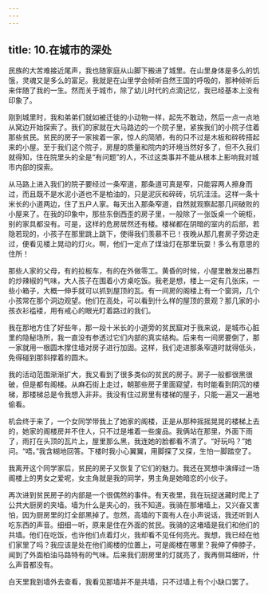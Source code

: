 ```yaml
---
---
---
```

title: 10.在城市的深处
---




民族的大苦难接近尾声，我也随家庭从山脚下搬进了城里。在山里身体是多么的饥饿，灵魂又是多么的富足。我就是在山里学会倾听自然王国的呼吸的，那种倾听后来伴随了我的一生。然而关于城市，除了幼儿时代的点滴记忆，我已经基本上没有印象了。

刚到城里时，我和弟弟们就如被迁徙的小动物一样，起先不敢动，然后一点一点地从窝边开始探索了。我们的家就在大马路边的一个院子里，紧挨我们的小院子住着那些贫民。贫民的房子一家挨着一家，惊人的简陋，有的只不过是木板和碎砖搭起来的小屋。至于我们这个院子，房屋的质量和院内的环境当然好多了，但不久我们就得知，住在院里头的全是“有问题”的人，不过这类事并不能从根本上影响我对城市内部的探索。

从马路上进入我们的院子要经过一条窄道，那条道可真是窄，只能容两人擦身而过，而且既不是水泥小道也不是柏油的，只是泥灰和碎砖，坑坑洼洼。这样一条十米长的小道两边，住了五户人家。每天出入那条窄道，自然就观察起那几间破败的小屋来了。在我的印象中，那些东倒西歪的房子里，一般除了一张饭桌一个碗柜，别的家具都没有。可是，这样的危房居然还有楼。楼梯都在阴暗的室内的后部，若隐若现的，小孩子在那里跳上跳下，使得我们羡慕不已！夜晚从那几套房子旁边走过，便看见楼上晃动的灯火。啊，他们一定点了煤油灯在那里玩耍！多么有意思的住所！

那些人家的父母，有的拉板车，有的在外做零工。黄昏的时候，小屋里散发出暴烈的炒辣椒的气味，大人孩子在围着小方桌吃饭。我老是想，楼上一定有几张床，一些小箱子，大概一伸手就可以抓到屋顶的瓦。有一间房的阁楼上有一个窗洞，几个小孩常在那个洞边观望。他们在高处，可以看到什么样的屋顶的景观？那几家的小孩衣衫褴褛，用有戒心的眼光盯着路过的我们。

我在那地方住了好些年，那一段十米长的小道旁的贫民窟对于我来说，是城市心脏里的隐秘场所，我一直没有参透过它们内部的真实结构。后来有一间房要倒了，那一家就用一根圆木撑住墙对房子进行加固。这样，我们走进那条窄道时就得低头，免得碰到那斜撑着的圆木。

我的活动范围渐渐扩大，我又看到了很多类似的贫民的房子。房子一般都很黑很破，但是都有阁楼。从麻石街上走过，朝那些房子里面窥望，有时能看到阴沉的楼梯，那楼梯总是令我想入非非。我没有住过房里有楼梯的屋子，只能一遍又一遍地偷看。

机会终于来了，一个女同学带我上了她家的阁楼，正是从那种摇摇晃晃的楼梯上去的，她家的阁楼房并不住人，只不过是堆着一些废品。我俩站在那里，外面下雨了，雨打在头顶的瓦片上，屋里那么黑，我连她的脸都看不清了。“好玩吗？”她问。“唔。”我含糊地回答。下楼时我小心翼翼，用脚探了又探，生怕一脚踏空了。

我离开这个同学家后，贫民的房子又恢复了它们的魅力。我还在冥想中演绎过一场阁楼上的男女之爱呢，女主角就是我的同学，男主角是她暗恋的小伙子。

再次进到贫民房子的内部是一个很偶然的事件。有天夜里，我在玩捉迷藏时爬上了公共大厨房的夹墙。墙为什么是夹心的，我不知道。我骑在那堵墙上，又兴奋又害怕，因为厨房里的灯全部黑掉了。忽然，高墙的下面有人在小声说话，我还听到人吃东西的声音。细细一听，原来是住在外面的贫民。我骑的这堵墙是我们和他们的共墙。他们在吃饭，也许他们点着灯火，我却看不见任何亮光。我想，我已经在他们家里了吗？我应该是处在他们阁楼的位置上，可是阁楼在哪里？我伸了伸脖子，闻到了外面柏油马路特有的气味。后来我们厨房里的灯就亮了，我再侧耳细听，什么声音都没有。

白天里我到墙外去查看，我看见那墙并不是共墙，只不过墙上有个小缺口罢了。